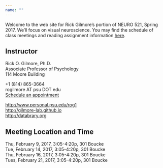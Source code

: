 ```yaml
---
name: ""
---
```


Welcome to the web site for Rick Gilmore's portion of NEURO 521, Spring 2017. We'll focus on visual neuroscience. You may find the schedule of class meetings and reading assignment information [here](schedule.html).

## Instructor

Rick O. Gilmore, Ph.D.</br>
Associate Professor of Psychology</br>
114 Moore Building</br>

+1 (814) 865-3664</br>
rogilmore AT psu DOT edu</br>
[Schedule an appointment](http://doodle.com/rickgilmore)</br>

[http://www.personal.psu.edu/rog1](http://www.personal.psu.edu/rog1)</br>
[http://gilmore-lab.github.io](http://gilmore-lab.github.io)</br>
[http://databrary.org](http://databrary.org)

## Meeting Location and Time

Thu, February 9, 2017, 3:05-4:20p, 301 Boucke</br>
Tue, February 14, 2017, 3:05-4:20p, 301 Boucke</br>
Thu, February 16, 2017, 3:05-4:20p, 301 Boucke</br>
Tues, February 21, 2017, 3:05-4:20p, 301 Boucke</br>

